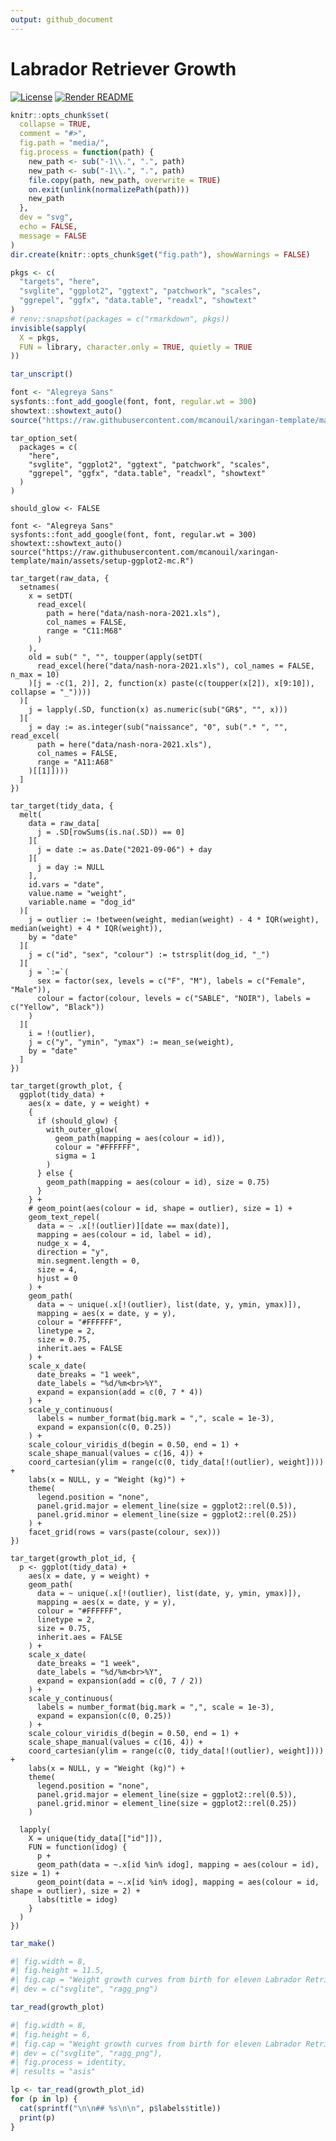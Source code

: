 ```yaml
---
output: github_document
---
```


<!-- README.md is generated from README.Rmd. Please edit that file -->

# Labrador Retriever Growth

<!-- badges: start -->
[![License](https://img.shields.io/github/license/mcanouil/labrador-retriever-growth)](LICENSE)
[![Render README](https://github.com/mcanouil/labrador-retriever-growth/actions/workflows/render-readme.yaml/badge.svg)](https://github.com/mcanouil/labrador-retriever-growth/actions/workflows/render-readme.yaml)
<!-- badges: end -->

```r
knitr::opts_chunk$set(
  collapse = TRUE,
  comment = "#>",
  fig.path = "media/",
  fig.process = function(path) {
    new_path <- sub("-1\\.", ".", path)
    new_path <- sub("-1\\.", ".", path)
    file.copy(path, new_path, overwrite = TRUE)
    on.exit(unlink(normalizePath(path)))
    new_path
  },
  dev = "svg",
  echo = FALSE,
  message = FALSE
)
dir.create(knitr::opts_chunk$get("fig.path"), showWarnings = FALSE)

pkgs <- c(
  "targets", "here",
  "svglite", "ggplot2", "ggtext", "patchwork", "scales",
  "ggrepel", "ggfx", "data.table", "readxl", "showtext"
)
# renv::snapshot(packages = c("rmarkdown", pkgs))
invisible(sapply(
  X = pkgs,
  FUN = library, character.only = TRUE, quietly = TRUE
))

tar_unscript()

font <- "Alegreya Sans"
sysfonts::font_add_google(font, font, regular.wt = 300)
showtext::showtext_auto()
source("https://raw.githubusercontent.com/mcanouil/xaringan-template/main/assets/setup-ggplot2-mc.R")
```

```targets
tar_option_set(
  packages = c(
    "here",
    "svglite", "ggplot2", "ggtext", "patchwork", "scales",
    "ggrepel", "ggfx", "data.table", "readxl", "showtext"
  )
)

should_glow <- FALSE

font <- "Alegreya Sans"
sysfonts::font_add_google(font, font, regular.wt = 300)
showtext::showtext_auto()
source("https://raw.githubusercontent.com/mcanouil/xaringan-template/main/assets/setup-ggplot2-mc.R")
```

```targets
tar_target(raw_data, {
  setnames(
    x = setDT(
      read_excel(
        path = here("data/nash-nora-2021.xls"),
        col_names = FALSE,
        range = "C11:M68"
      )
    ),
    old = sub(" ", "", toupper(apply(setDT(
      read_excel(here("data/nash-nora-2021.xls"), col_names = FALSE, n_max = 10)
    )[j = -c(1, 2)], 2, function(x) paste(c(toupper(x[2]), x[9:10]), collapse = "_"))))
  )[
    j = lapply(.SD, function(x) as.numeric(sub("GR$", "", x)))
  ][
    j = day := as.integer(sub("naissance", "0", sub(".* ", "", read_excel(
      path = here("data/nash-nora-2021.xls"),
      col_names = FALSE,
      range = "A11:A68"
    )[[1]])))
  ]
})
```

```targets
tar_target(tidy_data, {
  melt(
    data = raw_data[
      j = .SD[rowSums(is.na(.SD)) == 0]
    ][
      j = date := as.Date("2021-09-06") + day
    ][
      j = day := NULL
    ],
    id.vars = "date",
    value.name = "weight",
    variable.name = "dog_id"
  )[
    j = outlier := !between(weight, median(weight) - 4 * IQR(weight), median(weight) + 4 * IQR(weight)),
    by = "date"
  ][
    j = c("id", "sex", "colour") := tstrsplit(dog_id, "_")
  ][
    j = `:=`(
      sex = factor(sex, levels = c("F", "M"), labels = c("Female", "Male")),
      colour = factor(colour, levels = c("SABLE", "NOIR"), labels = c("Yellow", "Black"))
    )
  ][
    i = !(outlier),
    j = c("y", "ymin", "ymax") := mean_se(weight),
    by = "date"
  ]
})
```

```targets
tar_target(growth_plot, {
  ggplot(tidy_data) +
    aes(x = date, y = weight) +
    {
      if (should_glow) {
        with_outer_glow(
          geom_path(mapping = aes(colour = id)),
          colour = "#FFFFFF",
          sigma = 1
        )
      } else {
        geom_path(mapping = aes(colour = id), size = 0.75)
      } 
    } +
    # geom_point(aes(colour = id, shape = outlier), size = 1) +
    geom_text_repel(
      data = ~ .x[!(outlier)][date == max(date)],
      mapping = aes(colour = id, label = id),
      nudge_x = 4,
      direction = "y",
      min.segment.length = 0,
      size = 4,
      hjust = 0
    ) +
    geom_path(
      data = ~ unique(.x[!(outlier), list(date, y, ymin, ymax)]),
      mapping = aes(x = date, y = y),
      colour = "#FFFFFF",
      linetype = 2, 
      size = 0.75,
      inherit.aes = FALSE
    ) +
    scale_x_date(
      date_breaks = "1 week",
      date_labels = "%d/%m<br>%Y",
      expand = expansion(add = c(0, 7 * 4))
    ) +
    scale_y_continuous(
      labels = number_format(big.mark = ",", scale = 1e-3),
      expand = expansion(c(0, 0.25))
    ) +
    scale_colour_viridis_d(begin = 0.50, end = 1) +
    scale_shape_manual(values = c(16, 4)) +
    coord_cartesian(ylim = range(c(0, tidy_data[!(outlier), weight]))) +
    labs(x = NULL, y = "Weight (kg)") +
    theme(  
      legend.position = "none", 
      panel.grid.major = element_line(size = ggplot2::rel(0.5)), 
      panel.grid.minor = element_line(size = ggplot2::rel(0.25))
    ) +
    facet_grid(rows = vars(paste(colour, sex)))
})
```

```targets
tar_target(growth_plot_id, {
  p <- ggplot(tidy_data) +
    aes(x = date, y = weight) +
    geom_path(
      data = ~ unique(.x[!(outlier), list(date, y, ymin, ymax)]),
      mapping = aes(x = date, y = y),
      colour = "#FFFFFF",
      linetype = 2, 
      size = 0.75,
      inherit.aes = FALSE
    ) +
    scale_x_date(
      date_breaks = "1 week",
      date_labels = "%d/%m<br>%Y",
      expand = expansion(add = c(0, 7 / 2))
    ) +
    scale_y_continuous(
      labels = number_format(big.mark = ",", scale = 1e-3),
      expand = expansion(c(0, 0.25))
    ) +
    scale_colour_viridis_d(begin = 0.50, end = 1) +
    scale_shape_manual(values = c(16, 4)) +
    coord_cartesian(ylim = range(c(0, tidy_data[!(outlier), weight]))) +
    labs(x = NULL, y = "Weight (kg)") +
    theme(  
      legend.position = "none", 
      panel.grid.major = element_line(size = ggplot2::rel(0.5)), 
      panel.grid.minor = element_line(size = ggplot2::rel(0.25))
    )

  lapply(
    X = unique(tidy_data[["id"]]),
    FUN = function(idog) {
      p +
      geom_path(data = ~.x[id %in% idog], mapping = aes(colour = id), size = 1) +
      geom_point(data = ~.x[id %in% idog], mapping = aes(colour = id, shape = outlier), size = 2) +
      labs(title = idog)
    }
  )
})
```

```r
tar_make()
```

```r
#| fig.width = 8,
#| fig.height = 11.5,
#| fig.cap = "Weight growth curves from birth for eleven Labrador Retriever",
#| dev = c("svglite", "ragg_png")

tar_read(growth_plot)
```

```r
#| fig.width = 8,
#| fig.height = 6,
#| fig.cap = "Weight growth curves from birth for eleven Labrador Retriever",
#| dev = c("svglite", "ragg_png"),
#| fig.process = identity,
#| results = "asis"

lp <- tar_read(growth_plot_id)
for (p in lp) {
  cat(sprintf("\n\n## %s\n\n", p$labels$title))
  print(p)
}
```